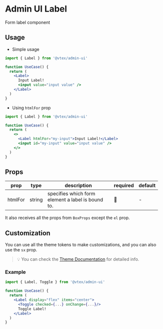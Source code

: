 
<Meta title="design-system/components/Label" />

# Admin UI Label

Form label component

## Usage

- Simple usage

```jsx
import { Label } from '@vtex/admin-ui'

function UseCase() {
  return (
    <Label>
      Input Label!
      <input value="input value" />
    </Label>
  )
}
```

- Using `htmlFor` prop

```jsx
import { Label } from '@vtex/admin-ui'

function UseCase() {
  return (
    <>
      <Label htmlFor="my-input">Input Label!</Label>
      <input id="my-input" value="input value" />
    </>
  )
}
```

## Props

| prop    | type   | description                                       | required | default |
| ------- | ------ | ------------------------------------------------- | -------- | ------- |
| htmlFor | string | specifies which form element a label is bound to. | 🚫       | -       |

It also receives all the props from `BoxProps` except the `el` prop.

## Customization

You can use all the theme tokens to make customizations, and you can also use the `sx` prop.

> 💡 You can check the [Theme Documentation](https://admin-ui.vercel.app/?path=/story/design-system-theme--page) for detailed info.

### Example

```jsx
import { Label, Toggle } from '@vtex/admin-ui'

function UseCase() {
  return (
    <Label display="flex" items="center">
      <Toggle checked={...} onChange={...}/>
      Toggle Label!
    </Label>
  )
}
```
